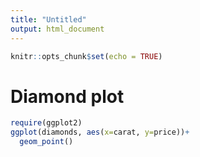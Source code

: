 ```yaml
---
title: "Untitled"
output: html_document
---
```


```r
knitr::opts_chunk$set(echo = TRUE)
```

# Diamond plot

```r
require(ggplot2)
ggplot(diamonds, aes(x=carat, y=price))+
  geom_point()
```

